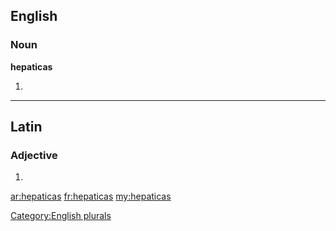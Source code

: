 ==English==

===Noun===
'''hepaticas'''

# {{plural of|hepatica}}

[[Category:English plurals]]

----

==Latin==

===Adjective===
{{la-adj-form|hēpaticās}}

# {{inflection of|hepaticus|hēpaticus|acc|f|p|lang=la}}

[[ar:hepaticas]]
[[fr:hepaticas]]
[[my:hepaticas]]